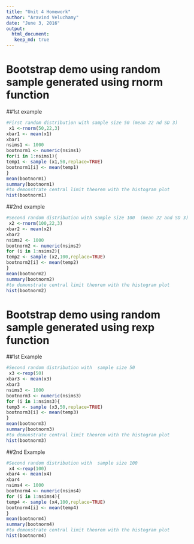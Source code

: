 ```yaml
---
title: "Unit 4 Homework"
author: "Aravind Veluchamy"
date: "June 3, 2016"
output:
  html_document:
   keep_md: true
---
```

# Bootstrap demo using random sample generated using rnorm function
##1st example
```r
#First random distribution with sample size 50 (mean 22 nd SD 3)
 x1 <-rnorm(50,22,3)
xbar1 <- mean(x1)
xbar1
nsims1 <- 1000
bootnorm1 <- numeric(nsims1)
for(i in 1:nsims1){
temp1 <- sample (x1,50,replace=TRUE)
bootnorm1[i] <- mean(temp1) 
}
mean(bootnorm1)
summary(bootnorm1)
#to demonstrate central limit theorem with the histogram plot
hist(bootnorm1)
```
##2nd example
```r
#Second random distribution with sample size 100  (mean 22 and SD 3)
 x2 <-rnorm(100,22,3)
xbar2 <- mean(x2)
xbar2
nsims2 <- 1000
bootnorm2 <- numeric(nsims2)
for (i in 1:nsims2){
temp2 <- sample (x2,100,replace=TRUE)
bootnorm2[i] <- mean(temp2) 
}
mean(bootnorm2)
summary(bootnorm2)
#to demonstrate central limit theorem with the histogram plot
hist(bootnorm2)
```
# Bootstrap demo using random sample generated using rexp function
##1st Example
```r
#Second random distribution with  sample size 50  
 x3 <-rexp(50)
xbar3 <- mean(x3)
xbar3
nsims3 <- 1000
bootnorm3 <- numeric(nsims3)
for (i in 1:nsims3){
temp3 <- sample (x3,50,replace=TRUE)
bootnorm3[i] <- mean(temp3) 
}
mean(bootnorm3)
summary(bootnorm3)
#to demonstrate central limit theorem with the histogram plot
hist(bootnorm3)
```
##2nd Example
```r
#Second random distribution with  sample size 100  
 x4 <-rexp(100)
xbar4 <- mean(x4)
xbar4
nsims4 <- 1000
bootnorm4 <- numeric(nsims4)
for (i in 1:nsims4){
temp4 <- sample (x4,100,replace=TRUE)
bootnorm4[i] <- mean(temp4) 
}
mean(bootnorm4)
summary(bootnorm4)
#to demonstrate central limit theorem with the histogram plot
hist(bootnorm4)
```
